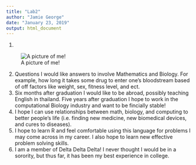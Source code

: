 ---
title: "Lab2"
author: "Jamie George"
date: "January 23, 2019"
output: html_document
---

1.

![A picture of me!](C:\Users\jage6\OneDrive\Pictures\Picture.jpg)

2. 
Questions I would like answers to involve Mathematics and Biology. For example, how long it takes some drug to enter one's bloodstream based of off factors like weight, sex, fitness level, and ect. 
3. 
Six months after graduation I would like to be abroad, possibly teaching English in thailand. Five years after graduation I hope to work in the computational Biology industry and want to be fincially stable!
4.
I hope I can use relationships between math, biology, and computing to better people's life (i.e. finding new medicine, new biomedical devices, and cures to diseases). 
5.
I hope to learn R and feel comfortable using this language for problems I may come across in my career. I also hope to learn new effective problem solving skills.
6. 
I am a member of Delta Delta Delta! I never thought I would be in a sorority, but thus far, it has been my best experience in college.